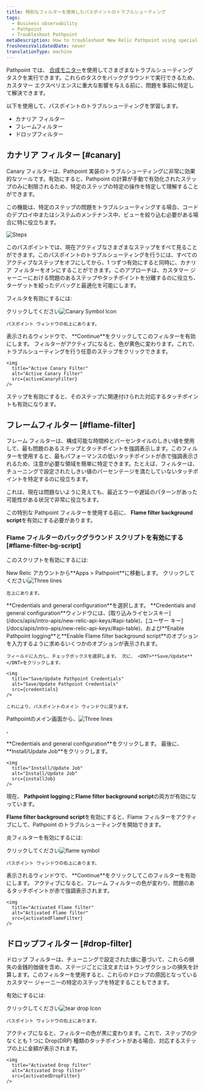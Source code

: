 ```yaml
---
title: 特別なフィルターを使用したパスポイントのトラブルシューティング
tags:
  - Business observability
  - Pathpoint
  - Troubleshoot Pathpoint
metaDescription: How to troubleshoot New Relic Pathpoint using special filters (like Canary or Flame filter).
freshnessValidatedDate: never
translationType: machine
---
```












Pathpoint では、 [合成モニター](/docs/synthetics/synthetic-monitoring/getting-started/get-started-synthetic-monitoring)を使用してさまざまなトラブルシューティング タスクを実行できます。これらのタスクをバックグラウンドで実行できるため、カスタマー エクスペリエンスに重大な影響を与える前に、問題を事前に特定して解決できます。

以下を使用して、パスポイントのトラブルシューティングを学習します。

* カナリア フィルター
* フレームフィルター
* ドロップフィルター

## カナリア フィルター [#canary]

Canary フィルターは、Pathpoint 実装のトラブルシューティングに非常に効果的なツールです。有効にすると、Pathpoint の計算が手動で有効化されたステップのみに制限されるため、特定のステップの特定の操作を特定して理解することができます。

この機能は、特定のステップの問題をトラブルシューティングする場合、コードのデプロイ中またはシステムのメンテナンス中、ビューを絞り込む必要がある場合に特に役立ちます。

<img
  title="Steps"
  alt="Steps"
  src={steps}
/>

このパスポイントでは、現在アクティブなさまざまなステップをすべて見ることができます。このパスポイントのトラブルシューティングを行うには、すべてのアクティブなステップをオフにしてから、1 つずつ有効にすると同時に、カナリア フィルターをオンにすることができます。このアプローチは、カスタマー ジャーニーにおける問題のあるステップやタッチポイントを分離するのに役立ち、ターゲットを絞ったデバッグと最適化を可能にします。

フィルタを有効にするには:

<Steps>
  <Step>
    クリックしてください<img src={canaryIcon} class="inline" style={{height: "30px", width: "30px"}} alt="Canary Symbol Icon" title="Canary Symbol Icon"/>

    パスポイント ウィンドウの右上にあります。
  </Step>

  <Step>
    表示されるウィンドウで、 <DNT>**Continue**</DNT>をクリックしてこのフィルターを有効にします。
  </Step>

  <Step>
    フィルターがアクティブになると、色が黄色に変わります。これで、トラブルシューティングを行う任意のステップをクリックできます。

    <img
      title="Active Canary Filter"
      alt="Active Canary Filter"
      src={activeCanaryFilter}
    />
  </Step>

  <Callout variant="tip">
    ステップを有効にすると、そのステップに関連付けられた対応するタッチポイントも有効になります。
  </Callout>
</Steps>

## フレームフィルター [#flame-filter]

フレーム フィルターは、構成可能な時間枠とパーセンタイルのしきい値を使用して、最も問題のあるステップとタッチポイントを強調表示します。このフィルターを使用すると、最もパフォーマンスの低いタッチポイントが赤で強調表示されるため、注意が必要な領域を簡単に特定できます。たとえば、フィルターは、チューニングで設定されたしきい値のパーセンテージを満たしていないタッチポイントを特定するのに役立ちます。

これは、現在は問題ないように見えても、最近エラーや遅延のパターンがあった可能性がある状況で非常に役立ちます。

この特別な Pathpoint フィルターを使用する前に、 <DNT>**Flame filter background script**</DNT>を有効にする必要があります。

### Flame フィルターのバックグラウンド スクリプトを有効にする [#flame-filter-bg-script]

このスクリプトを有効にするには:

<Steps>
  <Step>
    New Relic アカウントから<DNT>**Apps > Pathpoint**</DNT>に移動します。 クリックしてください<img src={threeLines} class="inline" style={{height: "30px", width: "30px"}} alt="Three lines" title="Three lines"/>

    左上にあります。
  </Step>

  <Step>
    <DNT>**Credentials and general configuration**</DNT>を選択します。
  </Step>

  <Step>
    <DNT>**Credentials and general configuration**</DNT>ウィンドウには、[取り込みライセンスキー](/docs/apis/intro-apis/new-relic-api-keys/#api-table)、[ユーザー キー](/docs/apis/intro-apis/new-relic-api-keys/#api-table)、および<DNT>**Enable Pathpoint logging**</DNT>と<DNT>**Enable Flame filter background script**</DNT>のオプションを入力するように求めるいくつかのオプションが表示されます。

    フィールドに入力し、チェックボックスを選択します。 次に、 <DNT>**Save/Update**</DNT>をクリックします。

    <img
      title="Save/Update Pathpoint Credentials"
      alt="Save/Update Pathpoint Credentials"
      src={credentials}
    />

    これにより、パスポイントのメイン ウィンドウに戻ります。
  </Step>

  <Step>
    Pathpointのメイン画面から、<img src={threeLines} class="inline" style={{height: "30px", width: "30px"}} alt="Three lines" title="Three lines"/>

    。
  </Step>

  <Step>
    <DNT>**Credentials and general configuration**</DNT>をクリックします。
  </Step>

  <Step>
    最後に、 <DNT>**Install/Update Job**</DNT>をクリックします。

    <img
      title="Install/Update Job"
      alt="Install/Update Job"
      src={installJob}
    />
  </Step>

  現在、 <DNT>**Pathpoint logging**</DNT>と<DNT>**Flame filter background script**</DNT>の両方が有効になっています。
</Steps>

<DNT>**Flame filter background script**</DNT>を有効にすると、Flame フィルターをアクティブにして、Pathpoint のトラブルシューティングを開始できます。

炎フィルターを有効にするには:

<Steps>
  <Step>
    クリックしてください<img src={flameIcon} class="inline" style={{height: "30px", width: "30px"}} alt="flame symbol" title="flame symbol"/>

    パスポイント ウィンドウの右上にあります。
  </Step>

  <Step>
    表示されるウィンドウで、 <DNT>**Continue**</DNT>をクリックしてこのフィルターを有効にします。
  </Step>

  <Step>
    アクティブになると、フレーム フィルターの色が変わり、問題のあるタッチポイントが赤で強調表示されます。

    <img
      title="Activated Flame filter"
      alt="Activated Flame filter"
      src={activatedFlameFilter}
    />
  </Step>
</Steps>

## ドロップフィルター [#drop-filter]

ドロップ フィルターは、チューニングで設定された値に基づいて、これらの損失の金銭的価値を含め、ステージごとに注文またはトランザクションの損失を計算します。このフィルターを使用すると、これらのドロップの原因となっているカスタマー ジャーニーの特定のステップを特定することもできます。

有効にするには:

<Steps>
  <Step>
    クリックしてください<img src={tearDropIcon} class="inline" style={{height: "30px", width: "30px"}} alt="tear drop Icon" title="tear drop Icon"/>

    パスポイント ウィンドウの右上にあります。
  </Step>

  <Step>
    アクティブになると、フィルターの色が黒に変わります。これで、ステップの少なくとも 1 つに Drop(DRP) 種類のタッチポイントがある場合、対応するステップの上に金額が表示されます。

    <img
      title="Activated Drop filter"
      alt="Activated Drop filter"
      src={activatedDropFilter}
    />
  </Step>
</Steps>